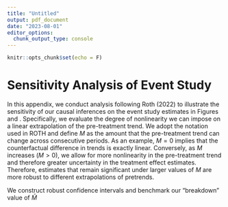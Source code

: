 ```yaml
---
title: "Untitled"
output: pdf_document
date: "2023-08-01"
editor_options: 
  chunk_output_type: console
---
```


```r
knitr::opts_chunk$set(echo = F)
```

# Sensitivity Analysis of Event Study

In this appendix, we conduct analysis following Roth (2022) to illustrate the sensitivity of our causal inferences on the event study estimates in Figures \ref{} and \ref{}. Specifically, we evaluate the degree of nonlinearity we can impose on a linear extrapolation of the pre-treatment trend. We adopt the notation used in ROTH and define $M$ as the amount that the pre-treatment trend can change across consecutive periods. As an example, $M =0$ implies that the counterfactual difference in trends is exactly linear. Conversely, as $M$ increases ($M >0$), we allow for more nonlinearity in the pre-treatment trend and therefore greater uncertainty in the treatment effect estimates. Therefore, estimates that remain significant under larger values of $M$ are more robust to different extrapolations of pretrends. 



We construct robust confidence intervals and benchmark our "breakdown" value of $\bar{M}$  